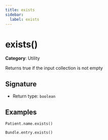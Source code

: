 ```yaml
---
title: exists
sidebar:
  label: exists
---
```


# exists()

**Category**: Utility

Returns true if the input collection is not empty

## Signature

- Return type: `boolean`

## Examples

```fhirpath
Patient.name.exists()
```

```fhirpath
Bundle.entry.exists()
```

